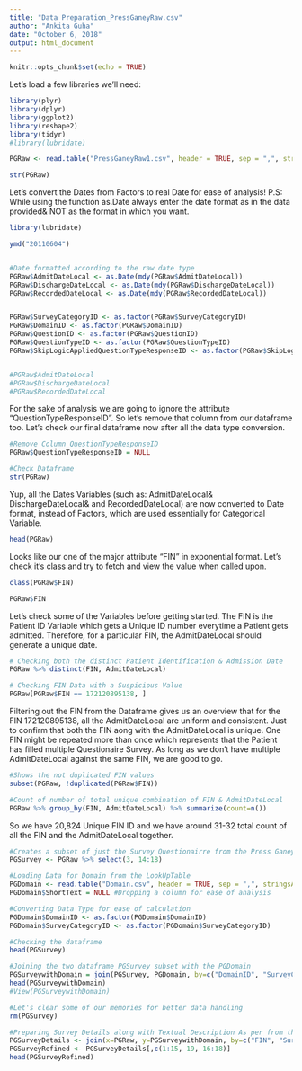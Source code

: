 ```yaml
---
title: "Data Preparation_PressGaneyRaw.csv"
author: "Ankita Guha"
date: "October 6, 2018"
output: html_document
---
```


```r
knitr::opts_chunk$set(echo = TRUE)
```

Let's load a few libraries we'll need:

```r
library(plyr)
library(dplyr)
library(ggplot2)
library(reshape2)
library(tidyr)
#library(lubridate)
```


```r
PGRaw <- read.table("PressGaneyRaw1.csv", header = TRUE, sep = ",", stringsAsFactors = FALSE)

str(PGRaw)
```

Let's convert the Dates from Factors to real Date for ease of analysis! 
P.S: While using the function as.Date always enter the date format as in the data provided& NOT as the format in which you want.

```r
library(lubridate)

ymd("20110604") 


#Date formatted according to the raw date type
PGRaw$AdmitDateLocal <- as.Date(mdy(PGRaw$AdmitDateLocal))
PGRaw$DischargeDateLocal <- as.Date(mdy(PGRaw$DischargeDateLocal))
PGRaw$RecordedDateLocal <- as.Date(mdy(PGRaw$RecordedDateLocal))


PGRaw$SurveyCategoryID <- as.factor(PGRaw$SurveyCategoryID)
PGRaw$DomainID <- as.factor(PGRaw$DomainID)
PGRaw$QuestionID <- as.factor(PGRaw$QuestionID)
PGRaw$QuestionTypeID <- as.factor(PGRaw$QuestionTypeID)
PGRaw$SkipLogicAppliedQuestionTypeResponseID <- as.factor(PGRaw$SkipLogicAppliedQuestionTypeResponseID)


#PGRaw$AdmitDateLocal
#PGRaw$DischargeDateLocal
#PGRaw$RecordedDateLocal

```

For the sake of analysis we are going to ignore the attribute "QuestionTypeResponseID". So let's remove that column from our dataframe too. Let's check our final dataframe now after all the data type conversion.

```r
#Remove Column QuestionTypeResponseID 
PGRaw$QuestionTypeResponseID = NULL

#Check Dataframe
str(PGRaw)
```

 Yup, all the Dates Variables (such as: AdmitDateLocal& DischargeDateLocal& and RecordedDateLocal) are now converted to Date format, instead of Factors, which are used essentially for Categorical Variable.

```r
head(PGRaw)
```

Looks like our one of the major attribute "FIN" in exponential format. Let's check it's class and try to fetch and view the value when called upon. 

```r
class(PGRaw$FIN)

PGRaw$FIN
```

Let's check some of the Variables before getting started. The FIN is the Patient ID Variable which gets a Unique ID number everytime a Patient gets admitted. Therefore, for a particular FIN, the AdmitDateLocal should generate a unique date. 

```r
# Checking both the distinct Patient Identification & Admission Date
PGRaw %>% distinct(FIN, AdmitDateLocal)

# Checking FIN Data with a Suspicious Value
PGRaw[PGRaw$FIN == 172120895138, ]
```

Filtering out the FIN from the Dataframe gives us an overview that for the FIN 172120895138, all the AdmitDateLocal are uniform and consistent. Just to confirm that both the FIN aong with the AdmitDateLocal is unique. One FIN might be repeated more than once which represents that the Patient has filled multiple Questionaire Survey. As long as we don't have multiple AdmitDateLocal against the same FIN, we are good to go. 

```r
#Shows the not duplicated FIN values 
subset(PGRaw, !duplicated(PGRaw$FIN))

#Count of number of total unique combination of FIN & AdmitDateLocal
PGRaw %>% group_by(FIN, AdmitDateLocal) %>% summarize(count=n())
```

So we have 20,824 Unique FIN ID and we have around 31-32 total count of all the FIN and the AdmitDateLocal together.

```r
#Creates a subset of just the Survey Questionairre from the Press Ganey Survey
PGSurvey <- PGRaw %>% select(3, 14:18)

#Loading Data for Domain from the LookUpTable
PGDomain <- read.table("Domain.csv", header = TRUE, sep = ",", stringsAsFactors = FALSE)
PGDomain$ShortText = NULL #Dropping a column for ease of analysis

#Converting Data Type for ease of calculation
PGDomain$DomainID <- as.factor(PGDomain$DomainID) 
PGDomain$SurveyCategoryID <- as.factor(PGDomain$SurveyCategoryID)

#Checking the dataframe
head(PGSurvey)

#Joining the two dataframe PGSurvey subset with the PGDomain 
PGSurveywithDomain = join(PGSurvey, PGDomain, by=c("DomainID", "SurveyCategoryID"))
head(PGSurveywithDomain)
#View(PGSurveywithDomain)

#Let's clear some of our memories for better data handling
rm(PGSurvey)

#Preparing Survey Details along with Textual Description As per from the LookupTable from Domain
PGSurveyDetails <- join(x=PGRaw, y=PGSurveywithDomain, by=c("FIN", "SurveyCategoryID", "DomainID", "QuestionID", "QuestionTypeID", "SkipLogicAppliedQuestionTypeResponseID"))
PGSurveyRefined <- PGSurveyDetails[,c(1:15, 19, 16:18)]
head(PGSurveyRefined)
```











